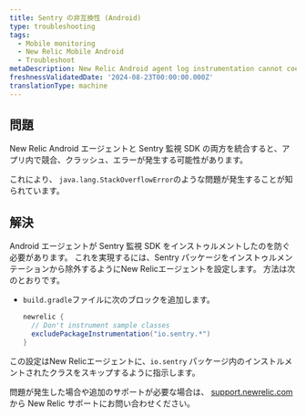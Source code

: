 ```yaml
---
title: Sentry の非互換性 (Android)
type: troubleshooting
tags:
  - Mobile monitoring
  - New Relic Mobile Android
  - Troubleshoot
metaDescription: New Relic Android agent log instrumentation cannot coexist with Sentry Android.
freshnessValidatedDate: '2024-08-23T00:00:00.000Z'
translationType: machine
---
```


## 問題

New Relic Android エージェントと Sentry 監視 SDK の両方を統合すると、アプリ内で競合、クラッシュ、エラーが発生する可能性があります。

これにより、 `java.lang.StackOverflowError`のような問題が発生することが知られています。

## 解決

Android エージェントが Sentry 監視 SDK をインストゥルメントしたのを防ぐ必要があります。 これを実現するには、Sentry パッケージをインストゥルメンテーションから除外するようにNew Relicエージェントを設定します。 方法は次のとおりです。

* `build.gradle`ファイルに次のブロックを追加します。

  ```groovy
  newrelic {
    // Don't instrument sample classes
    excludePackageInstrumentation("io.sentry.*")
  }
  ```

この設定はNew Relicエージェントに、`io.sentry` パッケージ内のインストルメントされたクラスをスキップするように指示します。

問題が発生した場合や追加のサポートが必要な場合は、 [support.newrelic.com](https://support.newrelic.com)から New Relic サポートにお問い合わせください。
